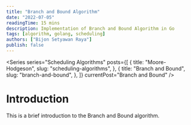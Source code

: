 ```yaml
---
title: "Branch and Bound Algorithm"
date: "2022-07-05"
readingTime: 15 mins
description: Implementation of Branch and Bound Algorithm in Go
tags: [algorithm, golang, scheduling]
authors: ["Bijon Setyawan Raya"]
publish: false
---
```


<Series
  series="Scheduling Algorithms"
  posts={[
    {
      title: "Moore-Hodgeson",
      slug: "scheduling-algorithms",
    },
    {
      title: "Branch and Bound",
      slug: "branch-and-bound",
    },
  ]}
  currentPost="Branch and Bound"
/>

# Introduction

This is a brief introduction to the Branch and Bound algorithm.
